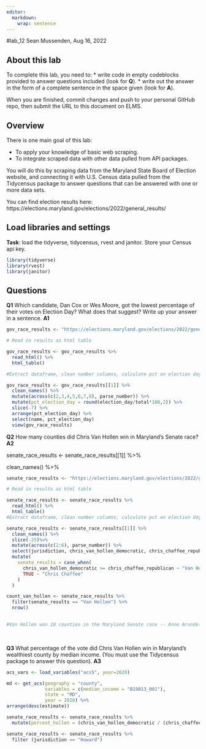 ```yaml
---
editor: 
  markdown: 
    wrap: sentence
---
```


#lab_12 Sean Mussenden, Aug 16, 2022

## About this lab

To complete this lab, you need to: \* write code in empty codeblocks provided to answer questions included (look for **Q**).
\* write out the answer in the form of a complete sentence in the space given (look for **A**).

When you are finished, commit changes and push to your personal GitHub repo, then submit the URL to this document on ELMS.

## Overview

There is one main goal of this lab:

-   To apply your knowledge of basic web scraping.
-   To integrate scraped data with other data pulled from API packages.

You will do this by scraping data from the Maryland State Board of Election website, and connecting it with U.S.
Census data pulled from the Tidycensus package to answer questions that can be answered with one or more data sets.

You can find election results here: https://elections.maryland.gov/elections/2022/general_results/

## Load libraries and settings

**Task**: load the tidyverse, tidycensus, rvest and janitor.
Store your Census api key.

```r
library(tidyverse)
library(rvest)
library(janitor)
```

## Questions

**Q1** Which candidate, Dan Cox or Wes Moore, got the lowest percentage of their votes on Election Day?
What does that suggest?
Write up your answer in a sentence.
**A1**

```r

gov_race_results <- "https://elections.maryland.gov/elections/2022/general_results/gen_results_2022_1.html"

# Read in results as html table

gov_race_results <- gov_race_results %>%   
  read_html() %>%   
  html_table() 

#Extract dataframe, clean number columns, calculate pct on election day vote

gov_race_results <- gov_race_results[[1]] %>%  
  clean_names() %>%  
  mutate(across(c(2,3,4,5,6,7,8), parse_number)) %>%  
  mutate(pct_election_day = round(election_day/total*100,2)) %>%  
  slice(-7) %>%  
  arrange(pct_election_day) %>%  
  select(name, pct_election_day) 
  view(gov_race_results)
```

**Q2** How many counties did Chris Van Hollen win in Maryland's Senate race?
**A2**

senate_race_results \<- senate_race_results\[\[1\]\] %\>%

clean_names() %\>%

```r


senate_race_results <- "https://elections.maryland.gov/elections/2022/general_results/gen_detail_results_2022_4_1.html"

# Read in results as html table

senate_race_results <- senate_race_results %>%   
  read_html() %>%   
  html_table() 
#Extract dataframe, clean number columns, calculate pct on election day vote

senate_race_results <- senate_race_results[[1]] %>%  
  clean_names() %>%
  slice(-25)%>%
  mutate(across(c(2:6), parse_number)) %>%
  select(jurisdiction, chris_van_hollen_democratic, chris_chaffee_republican, scottie_griffin_write_in_democratic, andrew_j_wildman_write_in_unaffiliated, other_write_ins)%>%
  mutate(
    senate_results = case_when(
      chris_van_hollen_democratic >= chris_chaffee_republican ~ "Van Hollen",
      TRUE ~ "Chris Chaffee"
    )
  ) 

count_van_hollen <- senate_race_results %>%
  filter(senate_results == "Van Hollen") %>%
  nrow()
  

#Van Hollen won 10 counties in the Maryland Senate race -- Anne Arundel, Baltimore City, Baltimore County, Charles, Frederick, Howard, Kent, Montgomery, Prince George's and Talbot. 
```

\

**Q3** What percentage of the vote did Chris Van Hollen win in Maryland's wealthiest county by median income.
(You must use the Tidycensus package to answer this question).
**A3**

```r

acs_vars <- load_variables("acs5", year=2020)

md <- get_acs(geography = "county",
              variables = c(median_income = "B19013_001"),
              state = "MD",
              year = 2020) %>%
arrange(desc(estimate))

senate_race_results <- senate_race_results %>%
  mutate(percent_hollen = (chris_van_hollen_democratic / (chris_chaffee_republican + chris_van_hollen_democratic + scottie_griffin_write_in_democratic + andrew_j_wildman_write_in_unaffiliated + other_write_ins))*100) 

senate_race_results <- senate_race_results %>% 
  filter (jurisdiction == "Howard")



```
